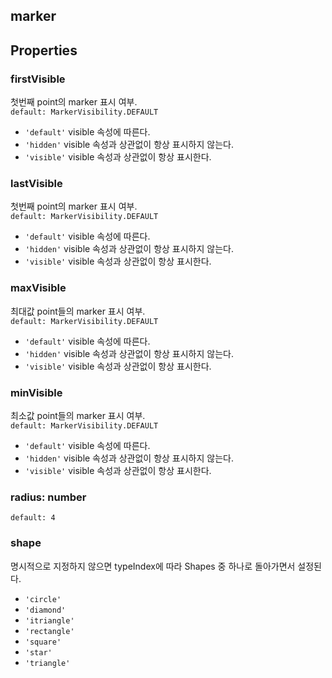 ## marker

## Properties

### firstVisible
첫번째 point의 marker 표시 여부.  
`default: MarkerVisibility.DEFAULT`  
- `'default'` visible 속성에 따른다.
- `'hidden'` visible 속성과 상관없이 항상 표시하지 않는다.
- `'visible'` visible 속성과 상관없이 항상 표시한다.
### lastVisible
첫번째 point의 marker 표시 여부.  
`default: MarkerVisibility.DEFAULT`  
- `'default'` visible 속성에 따른다.
- `'hidden'` visible 속성과 상관없이 항상 표시하지 않는다.
- `'visible'` visible 속성과 상관없이 항상 표시한다.
### maxVisible
최대값 point들의 marker 표시 여부.  
`default: MarkerVisibility.DEFAULT`  
- `'default'` visible 속성에 따른다.
- `'hidden'` visible 속성과 상관없이 항상 표시하지 않는다.
- `'visible'` visible 속성과 상관없이 항상 표시한다.
### minVisible
최소값 point들의 marker 표시 여부.  
`default: MarkerVisibility.DEFAULT`  
- `'default'` visible 속성에 따른다.
- `'hidden'` visible 속성과 상관없이 항상 표시하지 않는다.
- `'visible'` visible 속성과 상관없이 항상 표시한다.
### radius: number
`default: 4`  

### shape
명시적으로 지정하지 않으면 typeIndex에 따라 Shapes 중 하나로 돌아가면서 설정된다.  
- `'circle'` 
- `'diamond'` 
- `'itriangle'` 
- `'rectangle'` 
- `'square'` 
- `'star'` 
- `'triangle'` 